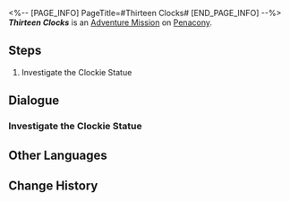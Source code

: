 <%-- [PAGE_INFO]
PageTitle=#Thirteen Clocks#
[END_PAGE_INFO] --%>
{{Stub|Dialogue.}}
{{Mission Infobox
|id            = 4040306
|title         = 
|image         = <!--Mission Thirteen Clocks.png-->
|type          = Adventure
|event_name    = 
|chapter       = 
|requirements  = {{cx}}<!--Hidden Mission ID 4040307--> completed
|summary       = <!--official mission summary from Fate's Atlas-->
|characters    = Trailblazer
|startLocation = [[Penacony]] - [[Golden Hour]]
|world         = Penacony
|area          = Golden Hour
|prev          = 
|next          = 
|rewards       = Credit*5,000
}}
'''''Thirteen Clocks''''' is an [[Adventure Mission]] on [[Penacony]].

==Steps==
# Investigate the Clockie Statue

<!--
==Gameplay Notes==

--><!--
==Trial Character==

-->
==Dialogue==
{{Stub Dialogue}}

===Investigate the Clockie Statue{{subst:void|<!--404030601-->}}===
{{Mission Description|type=adventure|location=Golden Hour|You never thought you'd come across a living and breathing Clockie, the cartoon character, in the Golden Hour.<br />Do you remember the statue shaped after it? There might be something fun happening over there.}}
{{Dialogue Start}}
:{{tx}}
{{Dialogue End}}

==Other Languages==
{{Other Languages
|en   = Thirteen Clocks
|zhs  = 十三只钟
|zht  = 十三個鐘
|ja   = 13個の時計
|ko   = 13개의 시계
|es   = Trece relojes
|fr   = Treize horloges
|ru   = Тринадцать часов
|th   = นาฬิกาสิบสามเรือน
|vi   = 13 Chiếc Đồng Hồ
|de   = Dreizehn Uhren
|id   = 13 Jam
|pt   = Treze Relógios
}}

==Change History==
{{Change History|2.0}}
